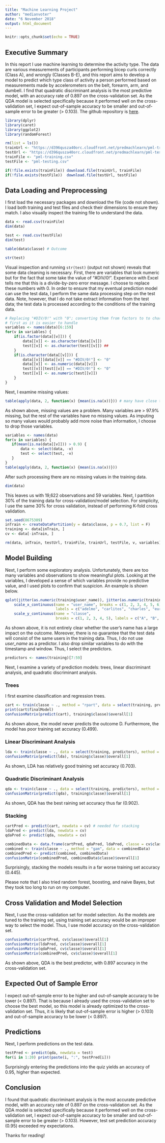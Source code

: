 ```yaml
---
title: "Machine Learning Project"
author: "medianvoter"
date: "6 November 2018"
output: html_document
---
```


```r
knitr::opts_chunk$set(echo = TRUE)
```
## Executive Summary
In this report I use machine learning to determine the activity type. The data are various measurements of participants performing bicep curls correctly (Class A), and wrongly (Classes B-E), and this report aims to develop a model to predict which type class of activity a person performed based on measurements made by accelerometers on the belt, forearm, arm, and dumbell. I find that quadratic discriminant analysis is the most predictive model, with an accuracy rate of 0.897 on the cross-validation set. As the QDA model is selected specifically because it performed well on the cross-validation set, I expect out-of-sample accuracy to be smaller and out-of-sample error to be greater (> 0.103). The github repository is [here](https://github.com/medianvoter/machine-learning-project).
```r
library(dplyr)
library(caret)
library(ggplot2)
library(randomForest)

rm(list = ls())
trainUrl <- "https://d396qusza40orc.cloudfront.net/predmachlearn/pml-training.csv"
testUrl <- "https://d396qusza40orc.cloudfront.net/predmachlearn/pml-testing.csv"
trainFile <- "pml-training.csv"
testFile <- "pml-testing.csv"

if(!file.exists(trainFile)) download.file(trainUrl, trainFile)
if(!file.exists(testFile))  download.file(testUrl, testFile)
```
## Data Loading and Preprocessing

I first load the necessary packages and download the file (code not shown). I load both training and test files and check their dimensions to ensure they match. I also visually inspect the training file to understand the data.
```r
data <- read.csv(trainFile)
dim(data)

test <- read.csv(testFile)
dim(test) 
```
```r
table(data$classe) # Outcome
```

```r
str(test)
```
Visual inspection and running `str(test)` (output not shown) reveals that some data cleaning is necessary. First, there are variables that look numeric but for the fact that some take the value of "#DIV/0!". Experience with Excel tells me that this is a divide-by-zero error message. I choose to replace these numbers with 0. In order to ensure that my eventual prediction model can use the test data, I perform the same data processing step on the test data. Note, however, that I do not take extract information from the test data; the test data is processed according to the conditions of the training data. 
```r
# Replacing "#DIV/0!" with "0"; converting them from factors to to characters 
# first as it is easier to handle
variables <- names(data)[6:159]
for(v in variables) {
    if(is.factor(data[[v]])) {
        data[[v]] <- as.character(data[[v]])
        test[[v]] <- as.character(test[[v]]) ##
    }
    if(is.character(data[[v]])) {
        data[[v]][data[[v]] == "#DIV/0!"] <- "0"
        data[[v]] <- as.numeric(data[[v]])
        test[[v]][test[[v]] == "#DIV/0!"] <- "0"
        test[[v]] <- as.numeric(test[[v]]) 
    }
}
```
Next, I examine missing values: 
```r
table(apply(data, 2, function(x) {mean(is.na(x))})) # many have close to 97.9% na
```
  
As shown above, missing values are a problem. Many variables are > 97.9% missing, but the rest of the variables have no missing values. As imputing so many values would probably add more noise than information, I choose to drop those variables. 
```r
variables <- names(data)
for(v in variables) {
   if(mean(is.na(data[[v]])) > 0.9) {
       data <- select(data, -v)
       test <- select(test, -v)
   }
}
table(apply(data, 2, function(x) {mean(is.na(x))}))
```
After such processing there are no missing values in the training data. 
```r
dim(data)
```
This leaves us with 19,622 observations and 59 variables. Next, I partition 30% of the training data for cross-validation/model selection. For simplicity, I use the same 30% for cross validation, instead of performing K-fold cross validation.
```r
set.seed(8675309)
inTrain <- createDataPartition(y = data$classe, p = 0.7, list = F)
training <- data[inTrain, ]
cv <- data[-inTrain, ]
```
```r
rm(data, inTrain, testUrl, trainFile, trainUrl, testFile, v, variables)
```
## Model Building
Next, I perform some exploratory analysis. Unfortunately, there are too many variables and observations to show meaningful plots. Looking at the variables, I developed a sense of which variables provide no predictive value, and I used plots to confirm that suspicion. An example is shown below. 
```r
qplot(jitter(as.numeric(training$user_name)), jitter(as.numeric(training$classe)), size = I(0.01)) + 
    scale_x_continuous(name = "user_name", breaks = c(1, 2, 3, 4, 5, 6), 
                       labels = c("adelmo", "carlitos", "charles", "eurico", "jeremy", "pedro")) + 
    scale_y_continuous(name = "classe", 
                       breaks = c(1, 2, 3, 4, 5), labels = c("A", "B", "C", "D", "E"))
```
  
As shown above, it is not entirely clear whether the user's name has a large impact on the outcome. Moreover, there is no guarantee that the test data will consist of the same users in the training data. Thus, I do not use *user_name* as a predictor. I also drop similar variables to do with the timestamp and window. Thus, I select the predictors.
```r
predictors <- names(training)[7:59]
```
Next, I examine a variety of prediction models: trees, linear discriminant analysis, and quadratic discriminant analysis. 

### Trees
I first examine classification and regression trees.  
```r
cart <- train(classe ~ ., method = "rpart", data = select(training, predictors))
print(cart$finalModel)
confusionMatrix(predict(cart), training$classe)$overall[1]
```
As shown above, the model never predicts the outcome D. Furthermore, the model has poor training set accuracy (0.499). 

### Linear Discriminant Analysis
```r
lda <- train(classe ~ ., data = select(training, predictors), method = "lda")
confusionMatrix(predict(lda), training$classe)$overall[1]
```
As shown, LDA has relatively good training set accuracy (0.703).

### Quadratic Discriminant Analysis
```r
qda <- train(classe ~ ., data = select(training, predictors), method = "qda")
confusionMatrix(predict(qda), training$classe)$overall[1]
```
As shown, QDA has the best raining set accuracy thus far (0.902).

### Stacking
```r
cartPred <- predict(cart, newdata = cv) # needed for stacking
ldaPred <- predict(lda, newdata = cv)
qdaPred <- predict(qda, newdata = cv)

combinedData <- data.frame(cartPred, qdaPred, ldaPred, classe = cv$classe)
combined <- train(classe ~ ., method = "gam", data = combinedData)
combinedPred <- predict(combined, combinedData)
confusionMatrix(combinedPred, combinedData$classe)$overall[1]
```
Surprisingly, stacking the models results in a far worse training set accuracy (0.445). 
  
Please note that I also tried random forest, boosting, and naive Bayes, but they took too long to run on my computer. 

## Cross Validation and Model Selection
Next, I use the cross-validation set for model selection. As the models are tuned to the training set, using training set accuracy would be an improper way to select the model. Thus, I use model accuracy on the cross-validation set. 
```r
confusionMatrix(cartPred, cv$classe)$overall[1]
confusionMatrix(ldaPred, cv$classe)$overall[1]
confusionMatrix(qdaPred, cv$classe)$overall[1]
confusionMatrix(combinedPred, cv$classe)$overall[1]
```
As shown above, QDA is the best predictor, with 0.897 accuracy in the cross-validation set.  

## Expected Out of Sample Error
I expect out-of-sample error to be higher and out-of-sample accuracy to be lower (< 0.897). That is because I already used the cross-validation set to choose the best model, so this model is already optimized to the cross-validation set. Thus, it is likely that out-of-sample error is higher (> 0.103) and out-of-sample accuracy to be lower (< 0.897).

## Predictions
Next, I perform predictions on the test data. 
```r
testPred <- predict(qda, newdata = test)
for(i in 1:20) print(paste(i, ":", testPred[i]))
```
Surprisingly entering the predictions into the quiz yields an accuracy of 0.95, higher than expected.

## Conclusion
I found that quadratic discriminant analysis is the most accurate predictive model, with an accuracy rate of 0.897 on the cross-validation set. As the QDA model is selected specifically because it performed well on the cross-validation set, I expect out-of-sample accuracy to be smaller and out-of-sample error to be greater (> 0.103). However, test set prediction accuracy (0.95) exceeded my expectations. 
  
Thanks for reading!